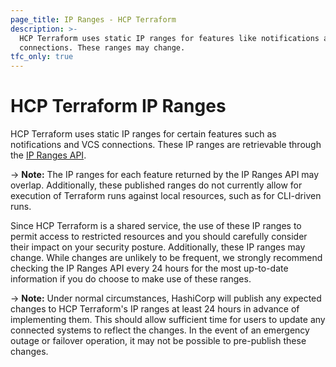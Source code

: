 ```yaml
---
page_title: IP Ranges - HCP Terraform
description: >-
  HCP Terraform uses static IP ranges for features like notifications and VCS
  connections. These ranges may change.
tfc_only: true
---
```


# HCP Terraform IP Ranges

HCP Terraform uses static IP ranges for certain features such as notifications and VCS connections. These IP ranges are retrievable through the [IP Ranges API](/terraform/cloud-docs/api-docs/ip-ranges).

-> **Note:** The IP ranges for each feature returned by the IP Ranges API may overlap. Additionally, these published ranges do not currently allow for execution of Terraform runs against local resources, such as for CLI-driven runs.

Since HCP Terraform is a shared service, the use of these IP ranges to permit access to restricted resources and you should carefully consider their impact on your security posture. Additionally, these IP ranges may change. While changes are unlikely to be frequent, we strongly recommend checking the IP Ranges API every 24 hours for the most up-to-date information if you do choose to make use of these ranges.

-> **Note:** Under normal circumstances, HashiCorp will publish any expected changes to HCP Terraform's IP ranges at least 24 hours in advance of implementing them. This should allow sufficient time for users to update any connected systems to reflect the changes. In the event of an emergency outage or failover operation, it may not be possible to pre-publish these changes.
